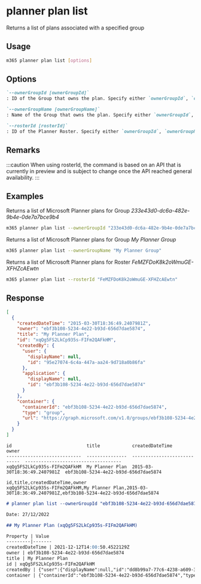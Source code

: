 
# planner plan list

Returns a list of plans associated with a specified group

## Usage

```sh
m365 planner plan list [options]
```

## Options

```md defintion-list
`--ownerGroupId [ownerGroupId]`
: ID of the Group that owns the plan. Specify either `ownerGroupId`, `ownerGroupName` or `rosterId`.

`--ownerGroupName [ownerGroupName]`
: Name of the Group that owns the plan. Specify either `ownerGroupId`, `ownerGroupName` or `rosterId`.

`--rosterId [rosterId]`
: ID of the Planner Roster. Specify either `ownerGroupId`, `ownerGroupName` or `rosterId`.
```

<Global />

## Remarks

:::caution
When using rosterId, the command is based on an API that is currently in preview and is subject to change once the API reached general availability.
:::

## Examples

Returns a list of Microsoft Planner plans for Group _233e43d0-dc6a-482e-9b4e-0de7a7bce9b4_

```sh
m365 planner plan list --ownerGroupId "233e43d0-dc6a-482e-9b4e-0de7a7bce9b4"
```

Returns a list of Microsoft Planner plans for Group _My Planner Group_

```sh
m365 planner plan list --ownerGroupName "My Planner Group"
```

Returns a list of Microsoft Planner plans for Roster _FeMZFDoK8k2oWmuGE-XFHZcAEwtn_

```sh
m365 planner plan list --rosterId "FeMZFDoK8k2oWmuGE-XFHZcAEwtn"
```

## Response

<Tabs>
  <TabItem value="JSON">

  ```json
  [
    {
      "createdDateTime": "2015-03-30T18:36:49.2407981Z",
      "owner": "ebf3b108-5234-4e22-b93d-656d7dae5874",
      "title": "My Planner Plan",
      "id": "xqQg5FS2LkCp935s-FIFm2QAFkHM",
      "createdBy": {
        "user": {
          "displayName": null,
          "id": "95e27074-6c4a-447a-aa24-9d718a0b86fa"
        },
        "application": {
          "displayName": null,
          "id": "ebf3b108-5234-4e22-b93d-656d7dae5874"
        }
      },
      "container": {
        "containerId": "ebf3b108-5234-4e22-b93d-656d7dae5874",
        "type": "group",
        "url": "https://graph.microsoft.com/v1.0/groups/ebf3b108-5234-4e22-b93d-656d7dae5874"
      }
    }
  ]
  ```

  </TabItem>
  <TabItem value="Text">

  ```text
  id                            title            createdDateTime               owner
  ----------------------------  ---------------  ----------------------------  ------------------------------------
  xqQg5FS2LkCp935s-FIFm2QAFkHM  My Planner Plan  2015-03-30T18:36:49.2407981Z  ebf3b108-5234-4e22-b93d-656d7dae5874
  ```

  </TabItem>
  <TabItem value="CSV">

  ```csv
  id,title,createdDateTime,owner
  xqQg5FS2LkCp935s-FIFm2QAFkHM,My Planner Plan,2015-03-30T18:36:49.2407981Z,ebf3b108-5234-4e22-b93d-656d7dae5874
  ```

  </TabItem>
  <TabItem value="Markdown">

  ```md
  # planner plan list --ownerGroupId "ebf3b108-5234-4e22-b93d-656d7dae5874"

  Date: 27/12/2022

  ## My Planner Plan (xqQg5FS2LkCp935s-FIFm2QAFkHM)

  Property | Value
  ---------|-------
  createdDateTime | 2021-12-12T14:00:50.4522129Z
  owner | ebf3b108-5234-4e22-b93d-656d7dae5874
  title | My Planner Plan
  id | xqQg5FS2LkCp935s-FIFm2QAFkHM
  createdBy | {"user":{"displayName":null,"id":"dd8b99a7-77c6-4238-a609-396d27844921"},"application":{"displayName":null,"id":"09abbdfd-ed23-44ee-a2d9-a627aa1c90f3"}}
  container | {"containerId":"ebf3b108-5234-4e22-b93d-656d7dae5874","type":"group","url":"https://graph.microsoft.com/v1.0/groups/ebf3b108-5234-4e22-b93d-656d7dae5874"}
  ```

  </TabItem>
</Tabs>

